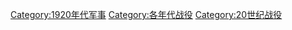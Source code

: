 [[Category:1920年代军事|Category:1920年代军事]]
[[Category:各年代战役|Category:各年代战役]]
[[Category:20世纪战役|Category:20世纪战役]]